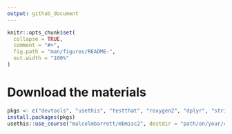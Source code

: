 ```yaml
---
output: github_document
---
```


<!-- README.md is generated from README.Rmd. Please edit that file -->

```r
knitr::opts_chunk$set(
  collapse = TRUE,
  comment = "#>",
  fig.path = "man/figures/README-",
  out.width = "100%"
)
```

# Download the materials

``` r
pkgs <- c("devtools", "usethis", "testthat", "roxygen2", "dplyr", "stringr", "tibble", "ggplot2")
install.packages(pkgs)
usethis::use_course("malcolmbarrett/mbmisc2", destdir = "path/on/your/computer")
```

